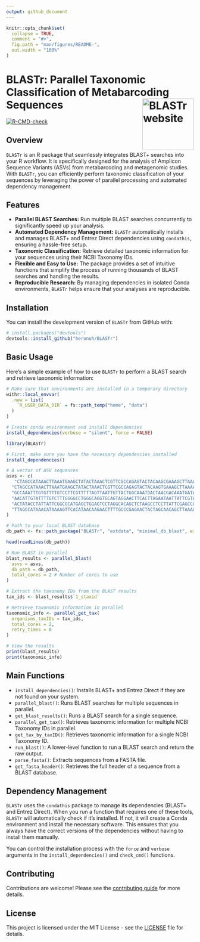 ```yaml
---
output: github_document
---
```


<!-- README.md is generated from README.Rmd. Please edit that file -->

```r
knitr::opts_chunk$set(
  collapse = TRUE,
  comment = "#>",
  fig.path = "man/figures/README-",
  out.width = "100%"
)
```

# BLASTr: Parallel Taxonomic Classification of Metabarcoding Sequences <a href="https://heronoh.github.io/BLASTr/"><img src="man/figures/logo.png" align="right" height="138" alt="BLASTr website" /></a>

<!-- badges: start -->
[![R-CMD-check](https://github.com/heronoh/BLASTr/actions/workflows/R-CMD-check.yaml/badge.svg)](https://github.com/heronoh/BLASTr/actions/workflows/R-CMD-check.yaml)
<!-- [![CRAN status](https://www.r-pkg.org/badges/version/BLASTr)](https://CRAN.R-project.org/package=BLASTr) -->
<!-- badges: end -->

## Overview

`BLASTr` is an R package that seamlessly integrates BLAST+ searches into your R workflow.
It is specifically designed for the analysis of Amplicon Sequence Variants (ASVs) from metabarcoding and metagenomic studies.
With `BLASTr`, you can efficiently perform taxonomic classification of your sequences by leveraging the power of parallel processing and automated dependency management.

## Features

* **Parallel BLAST Searches:** Run multiple BLAST searches concurrently to significantly speed up your analysis.
* **Automated Dependency Management:** `BLASTr` automatically installs and manages BLAST+ and Entrez Direct dependencies using `condathis`, ensuring a hassle-free setup.
* **Taxonomic Classification:** Retrieve detailed taxonomic information for your sequences using their NCBI Taxonomy IDs.
* **Flexible and Easy to Use:** The package provides a set of intuitive functions that simplify the process of running thousands of BLAST searches and handling the results.
* **Reproducible Research:** By managing dependencies in isolated Conda environments, `BLASTr` helps ensure that your analyses are reproducible.

## Installation

You can install the development version of `BLASTr` from GitHub with:

```r
# install.packages("devtools")
devtools::install_github("heronoh/BLASTr")
```

## Basic Usage

Here's a simple example of how to use `BLASTr` to perform a BLAST search and retrieve taxonomic information:

```r
# Make sure that environments are installed in a temporary directory
withr::local_envvar(
  .new = list(
    `R_USER_DATA_DIR` = fs::path_temp("home", "data")
  )
)

# Create conda environment and install dependencies
install_dependencies(verbose = "silent", force = FALSE)
```

```r
library(BLASTr)

# First, make sure you have the necessary dependencies installed
install_dependencies()

# A vector of ASV sequences
asvs <- c(
   "CTAGCCATAAACTTAAATGAAGCTATACTAAACTCGTTCGCCAGAGTACTACAAGCGAAAGCTTAAAACTCATAGGACTTGGCGGTGTTTCAGACCCAC",
  "CTAGCCATAAACTTAAATGAAGCTATACTAAACTCGTTCGCCAGAGTACTACAAGTGAAAGCTTAAAACTCATAGGACTTGGCGGTGTTTCAGACCCAC",
  "GCCAAATTTGTGTTTTGTCCTTCGTTTTTAGTTAATTGTTACTGGCAAATGACTAACGACAAATGATAAATTACTAATAC",
  "AACATTGTATTTTGTCTTTGGGGCCTGGGCAGGTGCAGTAGGAACTTCACTTAGAATAATTATTCGTACTGAGCTTGGGCATCCAGGAAGACTTATCGGGGATGATCAAATCTATAATGTAATTGTTACAGCACATGCATTTGTGATAATTTTTTTTATAGTAATACCTATTATGATT",
  "ACTATACCTATTATTCGGCGCATGAGCTGGAGTCCTAGGCACAGCTCTAAGCCTCCTTATTCGAGCCGAGCTGGGCCAGCCAGGCAACCTTCTAGGTAACGACCACATCTACAACGTTATCGTCACAGCCCATGCATTTGTAATAATCTTCTTCATAGTAATACCCATCATAATCGGAGGCTTTGGCAACTGACTAGTTCCCCTAATAATCGGTGCCCCCGATATG",
  "TTAGCCATAAACATAAAAGTTCACATAACAAGAACTTTTGCCCGAGAACTACTAGCAACAGCTTAAAACTCAAAGGACTTGGCGGTGCTTTATATCCAC"
)

# Path to your local BLAST database
db_path <- fs::path_package("BLASTr", "extdata", "minimal_db_blast", ext = "fasta")

head(readLines(db_path))
```

```r
# Run BLAST in parallel
blast_results <- parallel_blast(
  asvs = asvs,
  db_path = db_path,
  total_cores = 2 # Number of cores to use
)

# Extract the taxonomy IDs from the BLAST results
tax_ids <- blast_results$`1_staxid`

# Retrieve taxonomic information in parallel
taxonomic_info <- parallel_get_tax(
  organisms_taxIDs = tax_ids,
  total_cores = 2,
  retry_times = 0
)
```

```r
# View the results
print(blast_results)
print(taxonomic_info)
```

## Main Functions

* `install_dependencies()`: Installs BLAST+ and Entrez Direct if they are not found on your system.
* `parallel_blast()`: Runs BLAST searches for multiple sequences in parallel.
* `get_blast_results()`: Runs a BLAST search for a single sequence.
* `parallel_get_tax()`: Retrieves taxonomic information for multiple NCBI Taxonomy IDs in parallel.
* `get_tax_by_taxID()`: Retrieves taxonomic information for a single NCBI Taxonomy ID.
* `run_blast()`: A lower-level function to run a BLAST search and return the raw output.
* `parse_fasta()`: Extracts sequences from a FASTA file.
* `get_fasta_header()`: Retrieves the full header of a sequence from a BLAST database.

## Dependency Management

`BLASTr` uses the `condathis` package to manage its dependencies (BLAST+ and Entrez Direct).
When you run a function that requires one of these tools, `BLASTr` will automatically check if it's installed. If not, it will create a Conda environment and install the necessary software.
This ensures that you always have the correct versions of the dependencies without having to install them manually.

You can control the installation process with the `force` and `verbose` arguments in the `install_dependencies()` and `check_cmd()` functions.

## Contributing

Contributions are welcome! Please see the [contributing guide](.github/CONTRIBUTING.md) for more details.

## License

This project is licensed under the MIT License - see the [LICENSE](LICENSE) file for details.
